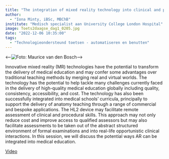 ```yaml
---
title: "The integration of mixed reality technology into clinical and procedural skills assessments"
author:
  - "Iona Minty, iBSc, MBChB"
institute: "Medisch specialist aan University College London Hospital"
image: Toets2daagse_dag1_0205.jpg
date: "2022-12-06 10:35:00"
tags: 
  - "Technologieondersteund toetsen - automatiseren en benutten"
---
```


::: {.column-margin}
<--![Foto: Maurice van den Bosch](Toets2daagse_dag1_0205.jpg)-->
:::

Innovative mixed reality (MR) technologies have the potential to transform the delivery of medical education and may confer some advantages over traditional teaching methods by merging real and virtual worlds. The technology has the potential to help tackle many challenges currently faced in the delivery of high-quality medical education globally including quality, consistency, accessibility, and cost. The technology has also been successfully integrated into medical schools’ curricula, principally to support the delivery of anatomy teaching through a range of commercial and bespoke applications. The HL2 device may facilitate remote assessment of clinical and procedural skills. This approach may not only reduce cost and improve access to qualified assessors but may also facilitate assessments
to be taken out of the abstract structured environment of formal examinations and into real-life opportunistic clinical interactions. In this session, we will discuss the potential ways AR can be integrated into medical education.

[Video](https://tilburguniversity.cloud.panopto.eu/Panopto/Pages/Viewer.aspx?id=8a9abf7b-6355-4bd0-824d-af3800ed9802){.btn .btn-primary}

